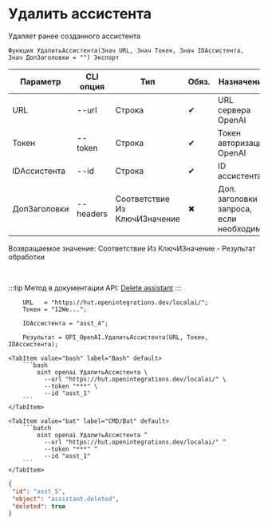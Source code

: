 ﻿---
sidebar_position: 4
description: Удалить ассистента и другие функции для работы с OpenAI в Открытом пакете интеграций - бесплатной open-source библиотеке интеграций для 1С:Предприятие 8, OneScript и CLI
keywords: [1C, 1С, 1С:Предприятие, 1С:Предприятие 8.3, API, Интеграция, Сервисы, Обмен, OneScript, CLI, OpenAI]
---


# Удалить ассистента
 Удаляет ранее созданного ассистента



`Функция УдалитьАссистента(Знач URL, Знач Токен, Знач IDАссистента, Знач ДопЗаголовки = "") Экспорт`

  | Параметр | CLI опция | Тип | Обяз. | Назначение |
  |-|-|-|-|-|
  | URL | --url | Строка | &#x2714; | URL сервера OpenAI |
  | Токен | --token | Строка | &#x2714; | Токен авторизации OpenAI |
  | IDАссистента | --id | Строка | &#x2714; | ID ассистента |
  | ДопЗаголовки | --headers | Соответствие Из КлючИЗначение | &#x2716; | Доп. заголовки запроса, если необходимо |

  
  Возвращаемое значение:   Соответствие Из КлючИЗначение - Результат обработки

<br/>

:::tip
Метод в документации API: [Delete assistant](https://platform.openai.com/docs/api-reference/assistants/deleteAssistant)
:::
<br/>



```bsl title="Пример использования для 1С:Предприятие/OneScript"
    URL   = "https://hut.openintegrations.dev/localai/";
    Токен = "12We...";

    IDАссистента = "asst_4";

    Результат = OPI_OpenAI.УдалитьАссистента(URL, Токен, IDАссистента);
```
    

 <Tabs>
  
    <TabItem value="bash" label="Bash" default>
        ```bash
            oint openai УдалитьАссистента \
              --url "https://hut.openintegrations.dev/localai/" \
              --token "***" \
              --id "asst_1"
        ```
    </TabItem>
  
    <TabItem value="bat" label="CMD/Bat" default>
        ```batch
            oint openai УдалитьАссистента ^
              --url "https://hut.openintegrations.dev/localai/" ^
              --token "***" ^
              --id "asst_1"
        ```
    </TabItem>
</Tabs>


```json title="Результат"
{
 "id": "asst_5",
 "object": "assistant.deleted",
 "deleted": true
}
```
